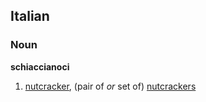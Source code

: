 ==Italian==
===Noun===
'''schiaccianoci''' {{m}} {{p}}

#[[nutcracker]], (pair of ''or'' set of) [[nutcrackers]]
